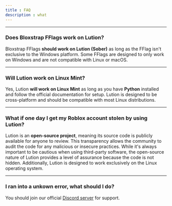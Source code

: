 ```yaml
---
title : FAQ
description : what
---
```


***
### Does Bloxstrap FFlags work on Lution?
Bloxstrap FFlags **should work on Lution (Sober)** as long as the FFlag isn't exclusive to the Windows platform. Some FFlags are designed to only work on Windows and are not compatible with Linux or macOS.

***
### Will Lution work on Linux Mint?
Yes, Lution **will work on Linux Mint** as long as you have **Python** installed and follow the official documentation for setup. Lution is designed to be cross-platform and should be compatible with most Linux distributions.

***
### What if one day I get my Roblox account stolen by using Lution?
Lution is an **open-source project**, meaning its source code is publicly available for anyone to review. This transparency allows the community to audit the code for any malicious or insecure practices. While it's always important to be cautious when using third-party software, the open-source nature of Lution provides a level of assurance because the code is not hidden. Additionally, Lution is designed to work exclusively on the Linux operating system. 

***
### I ran into a unkown error, what should I do?
You should join our official [Discord server](https://discord.com/invite/BXT7FYjTBa) for support.